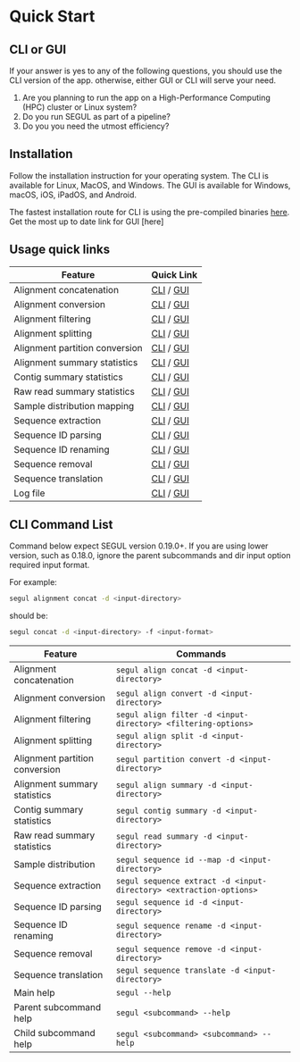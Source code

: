 # Quick Start

## CLI or GUI

If your answer is yes to any of the following questions, you should use the CLI version of the app. otherwise, either GUI or CLI will serve your need.

1. Are you planning to run the app on a High-Performance Computing (HPC) cluster or Linux system?
2. Do you run SEGUL as part of a pipeline?
3. Do you you need the utmost efficiency?

## Installation

Follow the installation instruction for your operating system. The CLI is available for Linux, MacOS, and Windows. The GUI is available for Windows, macOS, iOS, iPadOS, and Android.

The fastest installation route for CLI is using the pre-compiled binaries [here](). Get the most up to date link for GUI [here]

## Usage quick links

| Feature                        | Quick Link                                                                                                                                |
| ------------------------------ | ----------------------------------------------------------------------------------------------------------------------------------------- |
| Alignment concatenation        | [CLI](https://docs.page/hhandika/segul-docs/usage_concat) / [GUI](https://docs.page/hhandika/segul-docs/gui_usage_concat)                 |
| Alignment conversion           | [CLI](https://docs.page/hhandika/segul-docs/usage_convert) / [GUI](https://docs.page/hhandika/segul-docs/gui_usage_convert)               |
| Alignment filtering            | [CLI](https://docs.page/hhandika/segul-docs/usage_filter) / [GUI](https://docs.page/hhandika/segul-docs/gui_usage_filter)                 |
| Alignment splitting            | [CLI](https://docs.page/hhandika/segul-docs/usage_split) / [GUI](https://docs.page/hhandika/segul-docs/gui_usage_split)                   |
| Alignment partition conversion | [CLI](https://docs.page/hhandika/segul-docs/usage_part) / [GUI](https://docs.page/hhandika/segul-docs/gui_usage_part)                     |
| Alignment summary statistics   | [CLI](https://docs.page/hhandika/segul-docs/usage_summary) / [GUI](https://docs.page/hhandika/segul-docs/gui_usage_summary)               |
| Contig summary statistics      | [CLI](https://docs.page/hhandika/segul-docs/usage_contig_summary) / [GUI](https://docs.page/hhandika/segul-docs/gui_usage_contig_summary) |
| Raw read summary statistics    | [CLI](https://docs.page/hhandika/segul-docs/usage_raw_summary) / [GUI](https://docs.page/hhandika/segul-docs/gui_usage_raw_summary)       |
| Sample distribution mapping    | [CLI](https://docs.page/hhandika/segul-docs/usage_map) / [GUI](https://docs.page/hhandika/segul-docs/gui_usage_map)                       |
| Sequence extraction            | [CLI](https://docs.page/hhandika/segul-docs/usage_extract) / [GUI](https://docs.page/hhandika/segul-docs/gui_usage_extract)               |
| Sequence ID parsing            | [CLI](https://docs.page/hhandika/segul-docs/usage_id) / [GUI](https://docs.page/hhandika/segul-docs/gui_usage_id)                         |
| Sequence ID renaming           | [CLI](https://docs.page/hhandika/segul-docs/usage_rename) / [GUI](https://docs.page/hhandika/segul-docs/gui_usage_rename)                 |
| Sequence removal               | [CLI](https://docs.page/hhandika/segul-docs/usage_remove) / [GUI](https://docs.page/hhandika/segul-docs/gui_usage_remove)                 |
| Sequence translation           | [CLI](https://docs.page/hhandika/segul-docs/usage_translate) / [GUI](https://docs.page/hhandika/segul-docs/gui_usage_translate)           |
| Log file                       | [CLI](https://docs.page/hhandika/segul-docs/usage_log) / [GUI](https://docs.page/hhandika/segul-docs/gui_usage_log)                       |

## CLI Command List

Command below expect SEGUL version 0.19.0+. If you are using lower version, such as 0.18.0, ignore the parent subcommands and dir input option required input format.

For example:

```bash
segul alignment concat -d <input-directory>
```

should be:

```bash
segul concat -d <input-directory> -f <input-format>
```

| Feature                        | Commands                                                           |
| ------------------------------ | ------------------------------------------------------------------ |
| Alignment concatenation        | `segul align concat -d <input-directory>`                          |
| Alignment conversion           | `segul align convert -d <input-directory>`                         |
| Alignment filtering            | `segul align filter -d <input-directory> <filtering-options>`      |
| Alignment splitting            | `segul align split -d <input-directory>`                           |
| Alignment partition conversion | `segul partition convert -d <input-directory>`                     |
| Alignment summary statistics   | `segul align summary -d <input-directory>`                         |
| Contig summary statistics      | `segul contig summary -d <input-directory>`                        |
| Raw read summary statistics    | `segul read summary -d <input-directory>`                          |
| Sample distribution            | `segul sequence id --map -d <input-directory>`                     |
| Sequence extraction            | `segul sequence extract -d <input-directory> <extraction-options>` |
| Sequence ID parsing            | `segul sequence id -d <input-directory>`                           |
| Sequence ID renaming           | `segul sequence rename -d <input-directory>`                       |
| Sequence removal               | `segul sequence remove -d <input-directory>`                       |
| Sequence translation           | `segul sequence translate -d <input-directory>`                    |
| Main help                      | `segul --help`                                                     |
| Parent subcommand help         | `segul <subcommand> --help`                                        |
| Child subcommand help          | `segul <subcommand> <subcommand> --help`                           |
